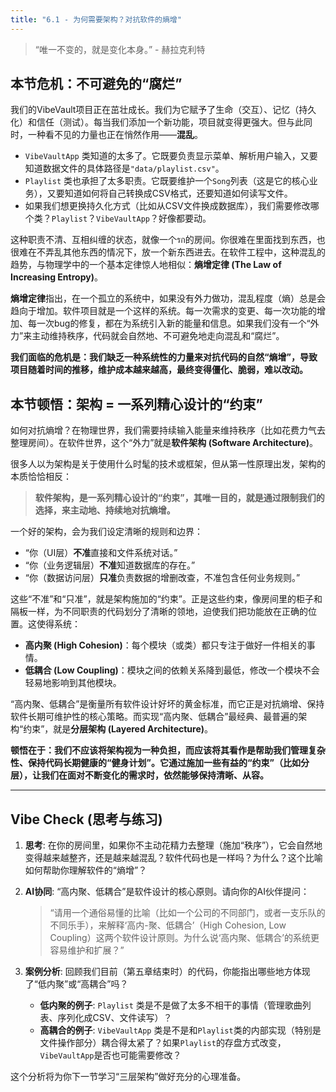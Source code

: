 ```yaml
---
title: "6.1 - 为何需要架构？对抗软件的熵增"
---
```


> "唯一不变的，就是变化本身。" - 赫拉克利特

## 本节危机：不可避免的“腐烂”

我们的VibeVault项目正在茁壮成长。我们为它赋予了生命（交互）、记忆（持久化）和信任（测试）。每当我们添加一个新功能，项目就变得更强大。但与此同时，一种看不见的力量也正在悄然作用——**混乱**。

*   `VibeVaultApp` 类知道的太多了。它既要负责显示菜单、解析用户输入，又要知道数据文件的具体路径是`"data/playlist.csv"`。
*   `Playlist` 类也承担了太多职责。它既要维护一个`Song`列表（这是它的核心业务），又要知道如何将自己转换成CSV格式，还要知道如何读写文件。
*   如果我们想更换持久化方式（比如从CSV文件换成数据库），我们需要修改哪个类？`Playlist`？`VibeVaultApp`？好像都要动。

这种职责不清、互相纠缠的状态，就像一个รก的房间。你很难在里面找到东西，也很难在不弄乱其他东西的情况下，放一个新东西进去。在软件工程中，这种混乱的趋势，与物理学中的一个基本定律惊人地相似：**熵增定律 (The Law of Increasing Entropy)**。

**熵增定律**指出，在一个孤立的系统中，如果没有外力做功，混乱程度（熵）总是会趋向于增加。软件项目就是一个这样的系统。每一次需求的变更、每一次功能的增加、每一次bug的修复，都在为系统引入新的能量和信息。如果我们没有一个“外力”来主动维持秩序，代码就会自然地、不可避免地走向混乱和“腐烂”。

**我们面临的危机是：我们缺乏一种系统性的力量来对抗代码的自然“熵增”，导致项目随着时间的推移，维护成本越来越高，最终变得僵化、脆弱，难以改动。**

## 本节顿悟：架构 = 一系列精心设计的“约束”

如何对抗熵增？在物理世界，我们需要持续输入能量来维持秩序（比如花费力气去整理房间）。在软件世界，这个“外力”就是**软件架构 (Software Architecture)**。

很多人以为架构是关于使用什么时髦的技术或框架，但从第一性原理出发，架构的本质恰恰相反：

> **软件架构，是一系列精心设计的“约束”，其唯一目的，就是通过限制我们的选择，来主动地、持续地对抗熵增。**

一个好的架构，会为我们设定清晰的规则和边界：

*   “你（UI层）**不准**直接和文件系统对话。”
*   “你（业务逻辑层）**不准**知道数据库的存在。”
*   “你（数据访问层）**只准**负责数据的增删改查，不准包含任何业务规则。”

这些“不准”和“只准”，就是架构施加的“约束”。正是这些约束，像房间里的柜子和隔板一样，为不同职责的代码划分了清晰的领地，迫使我们把功能放在正确的位置。这使得系统：

*   **高内聚 (High Cohesion)**：每个模块（或类）都只专注于做好一件相关的事情。
*   **低耦合 (Low Coupling)**：模块之间的依赖关系降到最低，修改一个模块不会轻易地影响到其他模块。

“高内聚、低耦合”是衡量所有软件设计好坏的黄金标准，而它正是对抗熵增、保持软件长期可维护性的核心策略。而实现“高内聚、低耦合”最经典、最普遍的架构“约束”，就是**分层架构 (Layered Architecture)**。

**顿悟在于：我们不应该将架构视为一种负担，而应该将其看作是帮助我们管理复杂性、保持代码长期健康的“健身计划”。它通过施加一些有益的“约束”（比如分层），让我们在面对不断变化的需求时，依然能够保持清晰、从容。**

---

## Vibe Check (思考与练习)

1.  **思考**: 在你的房间里，如果你不主动花精力去整理（施加“秩序”），它会自然地变得越来越整齐，还是越来越混乱？软件代码也是一样吗？为什么？这个比喻如何帮助你理解软件的“熵增”？

2.  **AI协同**: "高内聚、低耦合"是软件设计的核心原则。请向你的AI伙伴提问：

    > "请用一个通俗易懂的比喻（比如一个公司的不同部门，或者一支乐队的不同乐手），来解释‘高内-聚、低耦合’（High Cohesion, Low Coupling）这两个软件设计原则。为什么说‘高内聚、低耦合’的系统更容易维护和扩展？"

3.  **案例分析**: 回顾我们目前（第五章结束时）的代码，你能指出哪些地方体现了“低内聚”或“高耦合”吗？
    *   **低内聚的例子**: `Playlist` 类是不是做了太多不相干的事情（管理歌曲列表、序列化成CSV、文件读写）？
    *   **高耦合的例子**: `VibeVaultApp` 类是不是和`Playlist`类的内部实现（特别是文件操作部分）耦合得太紧了？如果`Playlist`的存盘方式改变，`VibeVaultApp`是否也可能需要修改？

这个分析将为你下一节学习“三层架构”做好充分的心理准备。 
